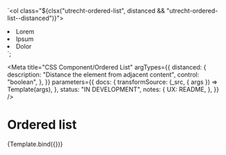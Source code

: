 <!--
@license EUPL-1.2
Copyright (c) 2021 Robbert Broersma
-->


  `<ol class="${clsx("utrecht-ordered-list", distanced && "utrecht-ordered-list--distanced")}">
  <li class="utrecht-ordered-list__item">Lorem</li>
  <li class="utrecht-ordered-list__item">Ipsum</li>
  <li class="utrecht-ordered-list__item">Dolor</li>
</ol>`;

<Meta
  title="CSS Component/Ordered List"
  argTypes={{
    distanced: {
      description: "Distance the element from adjacent content",
      control: "boolean",
    },
  }}
  parameters={{
    docs: {
      transformSource: (_src, { args }) => Template(args),
    },
    status: "IN DEVELOPMENT",
    notes: {
      UX: README,
    },
  }}
/>

# Ordered list

<Canvas>
  <Story
    name="Ordered list"
    args={{
      distanced: true,
    }}
  >
    {Template.bind({})}
  </Story>
</Canvas>
